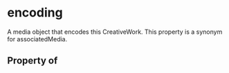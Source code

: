   

# encoding

A media object that encodes this CreativeWork. This property is a synonym for associatedMedia.

## Property of



